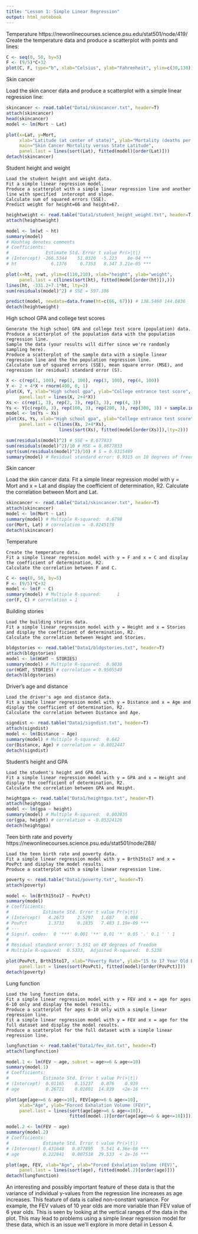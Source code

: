 ---
title: "Lesson 1: Simple Linear Regression"
output: html_notebook
---
Temperature
https://newonlinecourses.science.psu.edu/stat501/node/419/
Create the temperature data and produce a scatterplot with points and lines:

```{r}
C <- seq(0, 50, by=5)
F <- (9/5)*C+32
plot(C, F, type="b", xlab="Celsius", ylab="Fahrenheit", ylim=c(30,130))
```
Skin cancer

Load the skin cancer data and produce a scatterplot with a simple linear regression line:
```{r}
skincancer <- read.table("Data1/skincancer.txt", header=T)
attach(skincancer)
head(skincancer)
model <- lm(Mort ~ Lat)

```
```{r}
plot(x=Lat, y=Mort,
     xlab="Latitude (at center of state)", ylab="Mortality (deaths per 10 million)",
     main="Skin Cancer Mortality versus State Latitude",
     panel.last = lines(sort(Lat), fitted(model)[order(Lat)]))
detach(skincancer)
```

Student height and weight

    Load the student height and weight data.
    Fit a simple linear regression model.
    Produce a scatterplot with a simple linear regression line and another line with specified  intercept and slope.
    Calculate sum of squared errors (SSE).
    Predict weight for height=66 and height=67.

```{r}
heightweight <- read.table("Data1/student_height_weight.txt", header=T)
attach(heightweight)

model <- lm(wt ~ ht)
summary(model)
# Hashtag denotes comments
# Coefficients:
#              Estimate Std. Error t value Pr(>|t|)    
# (Intercept) -266.5344    51.0320  -5.223    8e-04 ***
# ht             6.1376     0.7353   8.347 3.21e-05 ***

plot(x=ht, y=wt, ylim=c(110,210), xlab="height", ylab="weight", 
     panel.last = c(lines(sort(ht), fitted(model[order(ht)]),)))
lines(ht, -331.2+7.1*ht, lty=2)
sum(residuals(model)^2) # SSE = 597.386

```
```{r}
predict(model, newdata=data.frame(ht=c(66, 67))) # 138.5460 144.6836
detach(heightweight)
```
High school GPA and college test scores

    Generate the high school GPA and college test score (population) data.
    Produce a scatterplot of the population data with the population regression line.
    Sample the data (your results will differ since we're randomly sampling here).
    Produce a scatterplot of the sample data with a simple linear regression line and the the population regression line.
    Calculate sum of squared errors (SSE), mean square error (MSE), and regression (or residual) standard error (S).
```{r}
X <- c(rep(1, 100), rep(2, 100), rep(3, 100), rep(4, 100))
Y <- 2 + 4*X + rnorm(400, 0, 1)
plot(X, Y, xlab="High school gpa", ylab="College entrance test score",
     panel.last = lines(X, 2+4*X))
Xs <- c(rep(1, 3), rep(2, 3), rep(3, 3), rep(4, 3))
Ys <- Y[c(rep(0, 3), rep(100, 3), rep(200, 3), rep(300, 3)) + sample.int(100, 12)]
model <- lm(Ys ~ Xs)
plot(Xs, Ys, xlab="High school gpa", ylab="College entrance test score",
     panel.last = c(lines(Xs, 2+4*Xs),
                    lines(sort(Xs), fitted(model[order(Xs)]),lty=2)))

sum(residuals(model)^2) # SSE = 8.677833
sum(residuals(model)^2)/10 # MSE = 0.8677833
sqrt(sum(residuals(model)^2)/10) # S = 0.9315489
summary(model) # Residual standard error: 0.9315 on 10 degrees of freedom
```
Skin cancer

Load the skin cancer data.
Fit a simple linear regression model with y = Mort and x = Lat and display the coefficient of determination, R2.
Calculate the correlation between Mort and Lat.

```{r}
skincancer <- read.table("Data1/skincancer.txt", header=T)
attach(skincancer)
model <- lm(Mort ~ Lat)
summary(model) # Multiple R-squared:  0.6798
cor(Mort, Lat) # correlation = -0.8245178
detach(skincancer)
```
Temperature

    Create the temperature data.
    Fit a simple linear regression model with y = F and x = C and display the coefficient of determination, R2.
    Calculate the correlation between F and C.
```{r}
C <- seq(0, 50, by=5)
F <- (9/5)*C+32
model <- lm(F ~ C)
summary(model) # Multiple R-squared:      1
cor(F, C) # correlation = 1
```
Building stories

    Load the building stories data.
    Fit a simple linear regression model with y = Height and x = Stories and display the coefficient of determination, R2.
    Calculate the correlation between Height and Stories.
```{r}
bldgstories <- read.table("Data1/bldgstories.txt", header=T)
attach(bldgstories)
model <- lm(HGHT ~ STORIES)
summary(model) # Multiple R-squared:  0.9036
cor(HGHT, STORIES) # correlation = 0.9505549
detach(bldgstories)
```
Driver's age and distance

    Load the driver's age and distance data.
    Fit a simple linear regression model with y = Distance and x = Age and display the coefficient of determination, R2.
    Calculate the correlation between Distance and Age.
```{r}
signdist <- read.table("Data1/signdist.txt", header=T)
attach(signdist)
model <- lm(Distance ~ Age)
summary(model) # Multiple R-squared:  0.642
cor(Distance, Age) # correlation = -0.8012447
detach(signdist)
```
Student's height and GPA

    Load the student's height and GPA data.
    Fit a simple linear regression model with y = GPA and x = Height and display the coefficient of determination, R2.
    Calculate the correlation between GPA and Height.
```{r}
heightgpa <- read.table("Data1/heightgpa.txt", header=T)
attach(heightgpa)
model <- lm(gpa ~ height)
summary(model) # Multiple R-squared:  0.002835
cor(gpa, height) # correlation = -0.05324126
detach(heightgpa)
```
Teen birth rate and poverty
https://newonlinecourses.science.psu.edu/stat501/node/288/

    Load the teen birth rate and poverty data.
    Fit a simple linear regression model with y = Brth15to17 and x = PovPct and display the model results.
    Produce a scatterplot with a simple linear regression line.
```{r}
poverty <- read.table("Data1/poverty.txt", header=T)
attach(poverty)

model <- lm(Brth15to17 ~ PovPct)
summary(model)
# Coefficients:
#             Estimate Std. Error t value Pr(>|t|)    
# (Intercept)   4.2673     2.5297   1.687    0.098 .  
# PovPct        1.3733     0.1835   7.483 1.19e-09 ***
# ---
# Signif. codes:  0 '***' 0.001 '**' 0.01 '*' 0.05 '.' 0.1 ' ' 1
# 
# Residual standard error: 5.551 on 49 degrees of freedom
# Multiple R-squared:  0.5333,  Adjusted R-squared:  0.5238 

plot(PovPct, Brth15to17, xlab="Poverty Rate", ylab="15 to 17 Year Old Birth Rate",
     panel.last = lines(sort(PovPct), fitted(model)[order(PovPct)]))
detach(poverty)
```
Lung function

    Load the lung function data.
    Fit a simple linear regression model with y = FEV and x = age for ages 6-10 only and display the model results.
    Produce a scatterplot for ages 6-10 only with a simple linear regression line.
    Fit a simple linear regression model with y = FEV and x = age for the full dataset and display the model results.
    Produce a scatterplot for the full dataset with a simple linear regression line.
```{r}
lungfunction <- read.table("Data1/fev_dat.txt", header=T)
attach(lungfunction)

model.1 <- lm(FEV ~ age, subset = age>=6 & age<=10)
summary(model.1)
# Coefficients:
#             Estimate Std. Error t value Pr(>|t|)    
# (Intercept)  0.01165    0.15237   0.076    0.939    
# age          0.26721    0.01801  14.839   <2e-16 ***

plot(age[age>=6 & age<=10], FEV[age>=6 & age<=10], 
     xlab="Age", ylab="Forced Exhalation Volume (FEV)",
     panel.last = lines(sort(age[age>=6 & age<=10]), 
                        fitted(model.1)[order(age[age>=6 & age<=10])]))
```
```{r}
model.2 <- lm(FEV ~ age)
summary(model.2)
# Coefficients:
#             Estimate Std. Error t value Pr(>|t|)    
# (Intercept) 0.431648   0.077895   5.541 4.36e-08 ***
# age         0.222041   0.007518  29.533  < 2e-16 ***

plot(age, FEV, xlab="Age", ylab="Forced Exhalation Volume (FEV)",
     panel.last = lines(sort(age), fitted(model.2)[order(age)]))
detach(lungfunction)
```
An interesting and possibly important feature of these data is that the variance of individual y-values from the regression line increases as age increases. This feature of data is called non-constant variance. For example, the FEV values of 10 year olds are more variable than FEV value of 6 year olds. This is seen by looking at the vertical ranges of the data in the plot. This may lead to problems using a simple linear regression model for these data, which is an issue we'll explore in more detail in Lesson 4.


